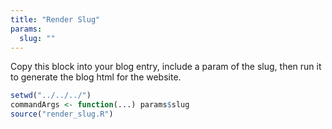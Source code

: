 ```yaml
---
title: "Render Slug"
params:
  slug: ""
---
```


Copy this block into your blog entry, include a param of the slug, then run it to generate the blog html for the website.

```r
setwd("../../../")
commandArgs <- function(...) params$slug
source("render_slug.R")
```